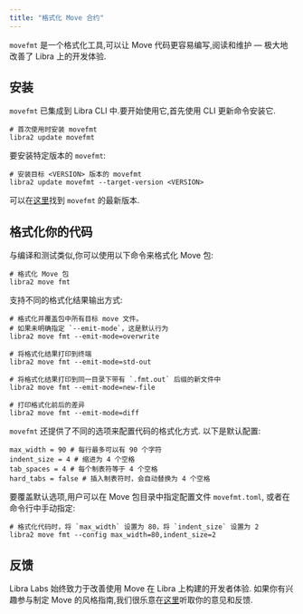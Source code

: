 ```yaml
---
title: "格式化 Move 合约"
---
```


`movefmt` 是一个格式化工具,可以让 Move 代码更容易编写,阅读和维护 — 极大地改善了 Libra 上的开发体验.

## 安装

`movefmt` 已集成到 Libra CLI 中.要开始使用它,首先使用 CLI 更新命令安装它.

```shellscript filename="Terminal"
# 首次使用时安装 movefmt
libra2 update movefmt
```

要安装特定版本的 `movefmt`:

```shellscript filename="Terminal"
# 安装目标 <VERSION> 版本的 movefmt
libra2 update movefmt --target-version <VERSION>
```

可以在[这里](https://github.com/movebit/movefmt/releases)找到 `movefmt` 的最新版本.

## 格式化你的代码

与编译和测试类似,你可以使用以下命令来格式化 Move 包:

```shellscript filename="Terminal"
# 格式化 Move 包
libra2 move fmt
```

支持不同的格式化结果输出方式:

```shellscript filename="Terminal"
# 格式化并覆盖包中所有目标 move 文件。
# 如果未明确指定 `--emit-mode`，这是默认行为
libra2 move fmt --emit-mode=overwrite

# 将格式化结果打印到终端
libra2 move fmt --emit-mode=std-out

# 将格式化结果打印到同一目录下带有 `.fmt.out` 后缀的新文件中
libra2 move fmt --emit-mode=new-file

# 打印格式化前后的差异
libra2 move fmt --emit-mode=diff
```

`movefmt` 还提供了不同的选项来配置代码的格式化方式.
以下是默认配置:

```
max_width = 90 # 每行最多可以有 90 个字符
indent_size = 4 # 缩进为 4 个空格
tab_spaces = 4 # 每个制表符等于 4 个空格
hard_tabs = false # 插入制表符时，会自动替换为 4 个空格
```

要覆盖默认选项,用户可以在 Move 包目录中指定配置文件 `movefmt.toml`,
或者在命令行中手动指定:

```shellscript filename="Terminal"
# 格式化代码时，将 `max_width` 设置为 80，将 `indent_size` 设置为 2
libra2 move fmt --config max_width=80,indent_size=2
```

## 反馈

Libra Labs 始终致力于改善使用 Move 在 Libra 上构建的开发者体验.
如果你有兴趣参与制定 Move 的风格指南,我们很乐意在[这里](https://github.com/movebit/movefmt/issues)听取你的意见和反馈.
